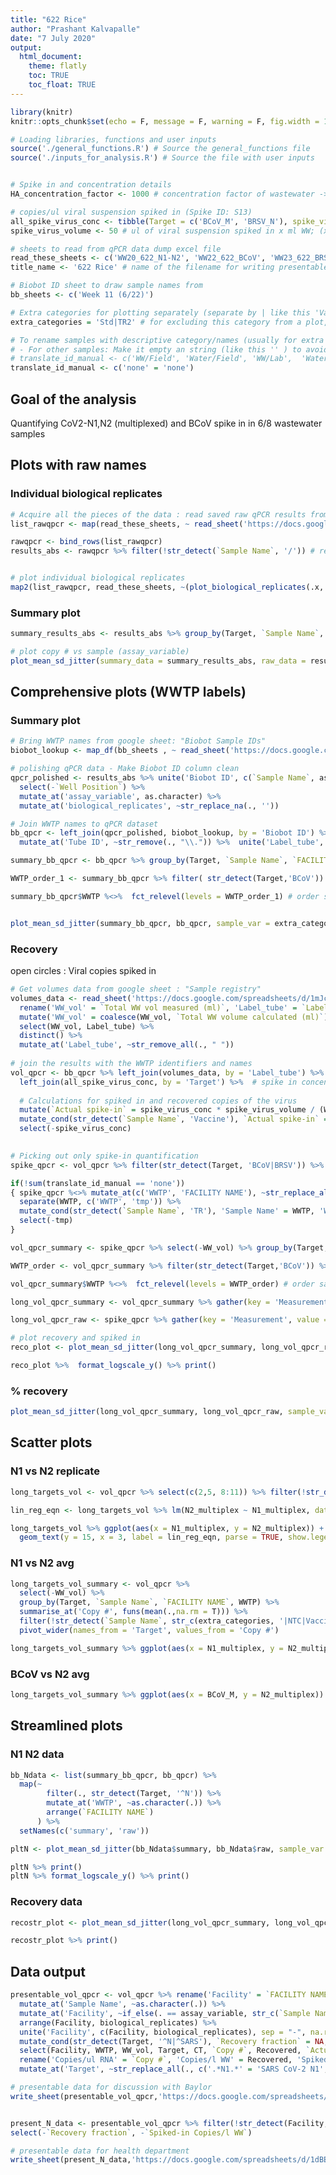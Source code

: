 ```yaml
---
title: "622 Rice"
author: "Prashant Kalvapalle"
date: "7 July 2020"
output: 
  html_document:
    theme: flatly
    toc: TRUE
    toc_float: TRUE
---
```


```r
library(knitr)
knitr::opts_chunk$set(echo = F, message = F, warning = F, fig.width = 12, fig.height = 4)

# Loading libraries, functions and user inputs
source('./general_functions.R') # Source the general_functions file
source('./inputs_for_analysis.R') # Source the file with user inputs


# Spike in and concentration details
HA_concentration_factor <- 1000 # concentration factor of wastewater -> RNA

# copies/ul viral suspension spiked in (Spike ID: S13)
all_spike_virus_conc <- tibble(Target = c('BCoV_M', 'BRSV_N'), spike_virus_conc = c(18341.6, 56996.1))
spike_virus_volume <- 50 # ul of viral suspension spiked in x ml WW; (x ~ 350 - 450 and varies for each sample)

# sheets to read from qPCR data dump excel file
read_these_sheets <- c('WW20_622_N1-N2', 'WW22_622_BCoV', 'WW23_622_BRSV_TR2') # sheet name(s) in the raw data file (qPCR data dump) - Separate by comma (,)
title_name <- '622 Rice' # name of the filename for writing presentable data and plot title

# Biobot ID sheet to draw sample names from
bb_sheets <- c('Week 11 (6/22)')

# Extra categories for plotting separately (separate by | like this 'Vaccine|Troubleshooting')
extra_categories = 'Std|TR2' # for excluding this category from a plot, make the switch (exclude_sample = TRUE)

# To rename samples with descriptive category/names (usually for extra TR experiments)
# - For other samples: Make it empty an string (like this '' ) to avoid messing up names inadvertantly
# translate_id_manual <- c('WW/Field', 'Water/Field', 'WW/Lab',  'Water/Lab', 'Solids/Present', 'Solids/Removed', 'Bead-beating/Dilter', 'Bead-beating/No filter') %>% setNames(str_c('^', c('A','B','C','D','E','F','G','H')))
translate_id_manual <- c('none' = 'none')
```

## Goal of the analysis

Quantifying CoV2-N1,N2 (multiplexed) and BCoV spike in in 6/8 wastewater samples

## Plots with raw names

### Individual biological replicates

```r

# Acquire all the pieces of the data : read saved raw qPCR results from a google sheet
list_rawqpcr <- map(read_these_sheets, ~ read_sheet('https://docs.google.com/spreadsheets/d/1ouk-kCJHERRhOMNP07lXfiC3aGB4wtWXpnYf5-b2CI4/edit#gid=0', sheet = ., range = 'A:H')) 

rawqpcr <- bind_rows(list_rawqpcr)
results_abs <- rawqpcr %>% filter(!str_detect(`Sample Name`, '/')) # remove Baylor samples (5/26 and 6/2) - processed separately


# plot individual biological replicates
map2(list_rawqpcr, read_these_sheets, ~(plot_biological_replicates(.x, title_text = .y)))

```

### Summary plot

```r

summary_results_abs <- results_abs %>% group_by(Target, `Sample Name`, assay_variable) %>% summarise_at('Copy #', funs(mean(.,na.rm = T), sd(., na.rm = T)))

# plot copy # vs sample (assay_variable)
plot_mean_sd_jitter(summary_data = summary_results_abs, raw_data = results_abs, long_format = F) %>% format_logscale_y() %>% print()
```

## Comprehensive plots (WWTP labels)

### Summary plot

```r

# Bring WWTP names from google sheet: "Biobot Sample IDs"
biobot_lookup <- map_df(bb_sheets , ~ read_sheet('https://docs.google.com/spreadsheets/d/1ghb_GjTS4yMFbzb65NskAlm-2Gb5M4SNYi4FHE4YVyI/edit#gid=233791008', sheet = .x, range = 'H:J')) %>% rename('Biobot ID' = contains('Biobot|Comments', ignore.case = T), 'WWTP' = contains('SYMBOL', ignore.case = T)) %>% mutate('Biobot ID' = str_remove(`Biobot ID`,'\\.'), WWTP = as.character(WWTP))

# polishing qPCR data - Make Biobot ID column clean
qpcr_polished <- results_abs %>% unite('Biobot ID', c(`Sample Name`, assay_variable), sep = '', remove = F) %>%
  select(-`Well Position`) %>% 
  mutate_at('assay_variable', as.character) %>% 
  mutate_at('biological_replicates', ~str_replace_na(., ''))

# Join WWTP names to qPCR dataset
bb_qpcr <- left_join(qpcr_polished, biobot_lookup, by = 'Biobot ID') %>% mutate_at(c('WWTP', 'FACILITY NAME'), ~if_else(str_detect(., '^X')|is.na(.), assay_variable, .)) %>% 
  mutate_at('Tube ID', ~str_remove(., "\\.")) %>%  unite('Label_tube', c('Sample Name', 'Tube ID'), sep = "", remove = F) # make a unique column for matching volumes

summary_bb_qpcr <- bb_qpcr %>% group_by(Target, `Sample Name`, `FACILITY NAME`, WWTP) %>% summarise_at('Copy #', funs(mean(.,na.rm = T), sd(., na.rm = T)))

WWTP_order_1 <- summary_bb_qpcr %>% filter( str_detect(Target,'BCoV')) %>% arrange(`mean`) %>% pull(WWTP) # order samples by ascending order of BCoV

summary_bb_qpcr$WWTP %<>%  fct_relevel(levels = WWTP_order_1) # order samples by 5/12 ascending order


plot_mean_sd_jitter(summary_bb_qpcr, bb_qpcr, sample_var = extra_categories, exclude_sample = T, x_var = WWTP) %>% format_logscale_y() %>% print()
```

### Recovery

open circles : Viral copies spiked in
```r

# Get volumes data from google sheet : "Sample registry"
volumes_data <- read_sheet('https://docs.google.com/spreadsheets/d/1mJcCt1wMiOuBic6sRlBZJf8KSNu2y-B5PjzCUu7jPM8/edit#gid=521099478', sheet = 'Concentrated samples', range = 'A:F') %>% 
  rename('WW_vol' = `Total WW vol measured (ml)`, 'Label_tube' = `Label on tube`) %>% 
  mutate('WW_vol' = coalesce(WW_vol, `Total WW volume calculated (ml)`) ) %>% 
  select(WW_vol, Label_tube) %>% 
  distinct() %>% 
  mutate_at('Label_tube', ~str_remove_all(., " "))
  
# join the results with the WWTP identifiers and names
vol_qpcr <- bb_qpcr %>% left_join(volumes_data, by = 'Label_tube') %>% 
  left_join(all_spike_virus_conc, by = 'Target') %>%  # spike in concentrations (BCoV and BRSV)
  
  # Calculations for spiked in and recovered copies of the virus
  mutate(`Actual spike-in` = spike_virus_conc * spike_virus_volume / (WW_vol * 1e-3), Recovered = `Copy #` * 1e6/HA_concentration_factor, `Recovery fraction` = 100 * Recovered/`Actual spike-in`) %>% 
  mutate_cond(str_detect(`Sample Name`, 'Vaccine'), `Actual spike-in` = spike_virus_conc * spike_virus_volume / (.050 * 1e-3), Recovered = `Copy #` * 1e6 * 50/20, `Recovery fraction` = 100 * Recovered/`Actual spike-in`) %>% 
  select(-spike_virus_conc)
 
```


```r

# Picking out only spike-in quantification
spike_qpcr <- vol_qpcr %>% filter(str_detect(Target, 'BCoV|BRSV')) %>% select(-c(3,4,6,7,8))

if(!sum(translate_id_manual == 'none'))
{ spike_qpcr %<>% mutate_at(c('WWTP', 'FACILITY NAME'), ~str_replace_all(., translate_id_manual)) %>% 
  separate(WWTP, c('WWTP', 'tmp')) %>% 
  mutate_cond(str_detect(`Sample Name`, 'TR'), 'Sample Name' = WWTP, 'WWTP' = tmp) %>% 
  select(-tmp)
}

vol_qpcr_summary <- spike_qpcr %>% select(-WW_vol) %>% group_by(Target, `Sample Name`, `FACILITY NAME`, WWTP) %>% summarise_at(vars(2,3:5), funs(mean(.,na.rm = T), sd(.,na.rm = T))) # Summarize mean and SD for biological replicates

WWTP_order <- vol_qpcr_summary %>% filter(str_detect(Target,'BCoV')) %>% arrange(`Copy #_mean`) %>% pull(WWTP) # order samples by 5/12 ascending order

vol_qpcr_summary$WWTP %<>%  fct_relevel(levels = WWTP_order) # order samples by 5/12 ascending order

long_vol_qpcr_summary <- vol_qpcr_summary %>% gather(key = 'Measurement', value = 'Reading', -Target, -`Sample Name`, -`FACILITY NAME`, -WWTP) %>% separate(Measurement, into = c('Measurement','val'),"_") %>% spread(val,Reading) # Seperate mean and variance and group by variable of measurement

long_vol_qpcr_raw <- spike_qpcr %>% gather(key = 'Measurement', value = 'val', -Target, -`Sample Name`, -WWTP, -`FACILITY NAME`) # Seperate mean and variance and group by variable of measurement

# plot recovery and spiked in
reco_plot <- plot_mean_sd_jitter(long_vol_qpcr_summary, long_vol_qpcr_raw, long_format = T, measure_var = 'Recovered', sample_var = str_c(extra_categories, '|Vaccine'), exclude_sample = T, x_var = WWTP, ylabel = 'Genome copies/l Wastewater') 

reco_plot %>%  format_logscale_y() %>% print()
```

### % recovery

```r

plot_mean_sd_jitter(long_vol_qpcr_summary, long_vol_qpcr_raw, sample_var = str_c(extra_categories, '|Vaccine'), exclude_sample = T, long_format = T,  measure_var = 'Recovery fraction', x_var = WWTP, ylabel = 'Fraction of spike-in recovered') %>% print()
```

## Scatter plots

### N1 vs N2 replicate

```r

long_targets_vol <- vol_qpcr %>% select(c(2,5, 8:11)) %>% filter(!str_detect(`Sample Name`, str_c(extra_categories, '|NTC'))) %>% pivot_wider(names_from = 'Target', values_from = 'Copy #')

lin_reg_eqn <- long_targets_vol %>% lm(N2_multiplex ~ N1_multiplex, data = .) %>% lm_eqn(.)

long_targets_vol %>% ggplot(aes(x = N1_multiplex, y = N2_multiplex)) + geom_point() + geom_abline(slope = 1, intercept = 0) + geom_label(aes(x = 4, y = 4, label = 'y = x')) + geom_smooth(method = 'lm') +
  geom_text(y = 15, x = 3, label = lin_reg_eqn, parse = TRUE, show.legend = F, hjust = 'inward', nudge_x = 0, force = 10)

```

### N1 vs N2 avg

```r

long_targets_vol_summary <- vol_qpcr %>% 
  select(-WW_vol) %>% 
  group_by(Target, `Sample Name`, `FACILITY NAME`, WWTP) %>% 
  summarise_at('Copy #', funs(mean(.,na.rm = T))) %>% 
  filter(!str_detect(`Sample Name`, str_c(extra_categories, '|NTC|Vaccine'))) %>% 
  pivot_wider(names_from = 'Target', values_from = 'Copy #')

long_targets_vol_summary %>% ggplot(aes(x = N1_multiplex, y = N2_multiplex)) + geom_point() + geom_abline(slope = 1, intercept = 0, aes(colour = 1)) + geom_label(aes(x = 4, y = 4, label = 'y = x')) + geom_smooth(method = 'lm')

```

### BCoV vs N2 avg

```r
long_targets_vol_summary %>% ggplot(aes(x = BCoV_M, y = N2_multiplex)) + geom_point() + geom_abline(slope = 1, intercept = 0, aes(colour = 1)) + geom_label(aes(x = 4, y = 4, label = 'y = x')) + geom_smooth(method = 'lm')

```

## Streamlined plots

### N1 N2 data

```r

bb_Ndata <- list(summary_bb_qpcr, bb_qpcr) %>% 
  map(~ 
        filter(., str_detect(Target, '^N')) %>% 
        mutate_at('WWTP', ~as.character(.)) %>%
        arrange(`FACILITY NAME`) 
      ) %>%
  setNames(c('summary', 'raw'))

pltN <- plot_mean_sd_jitter(bb_Ndata$summary, bb_Ndata$raw, sample_var = str_c(extra_categories,'|NTC|Vaccine'), exclude_sample = T, x_var = as_factor(WWTP), facet_var = NULL) 

pltN %>% print()
pltN %>% format_logscale_y() %>% print()
```



### Recovery data

```r

recostr_plot <- plot_mean_sd_jitter(long_vol_qpcr_summary, long_vol_qpcr_raw, long_format = T, measure_var = 'Recovery fraction', sample_var = str_c(extra_categories,'|NTC|Vaccine'), exclude_sample = T, x_var = as_factor(WWTP), facet_var = NULL, ylabel = 'Percentage recovery')

recostr_plot %>% print()

```

## Data output

```r
presentable_vol_qpcr <- vol_qpcr %>% rename('Facility' = `FACILITY NAME`) %>%
  mutate_at('Sample Name', ~as.character(.)) %>%
  mutate_at('Facility', ~if_else(. == assay_variable, str_c(`Sample Name`, '/', assay_variable), .)) %>%
  arrange(Facility, biological_replicates) %>%
  unite('Facility', c(Facility, biological_replicates), sep = "-", na.rm = T) %>%
  mutate_cond(str_detect(Target, '^N|^SARS'), `Recovery fraction` = NA, `Actual spike-in` = NA) %>%
  select(Facility, WWTP, WW_vol, Target, CT, `Copy #`, Recovered, `Actual spike-in`, `Recovery fraction`) %>%
  rename('Copies/ul RNA' = `Copy #`, 'Copies/l WW' = Recovered, 'Spiked-in Copies/l WW' = `Actual spike-in`) %>%
  mutate_at('Target', ~str_replace_all(., c('.*N1.*' = 'SARS CoV-2 N1', '.*N2.*' = 'SARS CoV-2 N2')))

# presentable data for discussion with Baylor
write_sheet(presentable_vol_qpcr,'https://docs.google.com/spreadsheets/d/1ltvW7xZf2aUPoBchD4NFGuV0gGWPkdsOW3a0Hxalm-Y/edit#gid=2113120147', sheet = title_name)  # save results to a google sheet


present_N_data <- presentable_vol_qpcr %>% filter(!str_detect(Facility, "Vaccine|NTC|Blank|Std"), str_detect(Target, "^SARS")) %>%  # select only N1,N2 - remove distracting data
select(-`Recovery fraction`, -`Spiked-in Copies/l WW`)

# presentable data for health department
write_sheet(present_N_data,'https://docs.google.com/spreadsheets/d/1dBESjgWSFsOBodFFpYNhWIOAQ2a3wvoLkrn12V_rFck/edit#gid=0', sheet = title_name) # save results to a google sheet

```

<!-- ### Individual replicates -->
<!-- ```{r datadisplay} -->
<!-- results_abs %<>% mutate_if(is.numeric, format, digits = 3, scientific = T) -->
<!-- kable(results_abs, caption = 'Raw data and estimated copy #s') -->
<!-- ``` -->
